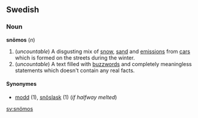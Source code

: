 ==Swedish==
===Noun===
'''snömos''' (''n'')

#(''uncountable'') A disgusting mix of [[snow]], [[sand]] and [[emissions]] from [[car]]s which is formed on the streets during the winter.
#(''uncountable'') A text filled with [[buzzword]]s and completely meaningless statements which doesn't contain any real facts.

====Synonymes====
*[[modd]] (1), [[snöslask]] (1) (''if halfway melted'')

[[sv:snömos]]